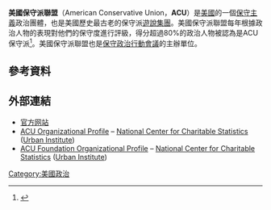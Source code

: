 {{Infobox organization
|name       = 美國保守派聯盟
|logo       = 
|image      = President Trump Remarks at CPAC (49608880633).jpg
|formation  = {{start date and age|1964|12|18}}
|location   = 1331 H Street NW<br />[[華盛頓特區|華盛頓特區]] 20005
|coords     = {{Coord| 38.9005|-77.0306|display=inline,title}}
|homepage  = [http://www.conservative.org American Conservative Union]
}}
'''美國保守派聯盟'''（American Conservative Union，'''ACU'''）是[[美國|美國]]的一個[[美國保守主義|保守主義]]政治團體，也是美國歷史最古老的保守派[[遊說集團|遊說集團]]。美國保守派聯盟每年根據政治人物的表現對他們的保守度進行評級，得分超過80%的政治人物被認為是ACU保守派<ref>{{Cite press release|url=http://stewart.house.gov/media-center/press-releases/stewart-named-top-conservative-by-american-conservative-union|title=Stewart Named Top Conservative By American Conservative Union|date=April 3, 2014|publisher=Congressman Chris Stewart|access-date=October 12, 2016|archive-date=2020-01-31|archive-url=https://web.archive.org/web/20200131234204/https://stewart.house.gov/media-center/press-releases/stewart-named-top-conservative-by-american-conservative-union|dead-url=no}}</ref>。美國保守派聯盟也是[[保守政治行動會議|保守政治行動會議]]的主辦單位。
==參考資料==
{{reflist}}
==外部連結==
* [http://www.conservative.org/ 官方网站] {{Wayback|url=http://www.conservative.org/ |date=20161114233541 }}
* [https://web.archive.org/web/20160107110707/http://nccsweb.urban.org/communityplatform/nccs/organization/profile/id/520810813/popup/1 ACU Organizational Profile] – [[National_Center_for_Charitable_Statistics|National Center for Charitable Statistics]] ([[Urban_Institute|Urban Institute]])
* [https://web.archive.org/web/20160107110706/http://nccsweb.urban.org/communityplatform/nccs/organization/profile/id/521294680/popup/1 ACU Foundation Organizational Profile] – [[National_Center_for_Charitable_Statistics|National Center for Charitable Statistics]] ([[Urban_Institute|Urban Institute]])
[[Category:美國政治|Category:美國政治]]